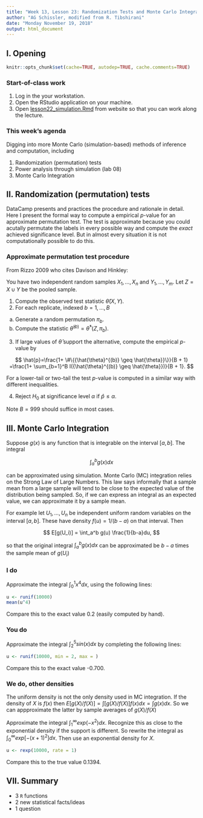 ```yaml
---
title: "Week 13, Lesson 23: Randomization Tests and Monte Carlo Integration"
author: "AG Schissler, modified from R. Tibshirani"
date: "Monday November 19, 2018"
output: html_document
---
```


## I. Opening 

```r
knitr::opts_chunk$set(cache=TRUE, autodep=TRUE, cache.comments=TRUE)
```

### Start-of-class work

1. Log in the your workstation.
2. Open the RStudio application on your machine.
3. Open [lesson22_simulation.Rmd](https://github.com/grizant/STAT445/blob/master/lesson22_simulation/lesson22_simulation.Rmd) from website so that you can work along the lecture.

### This week's agenda

Digging into more Monte Carlo (simulation-based) methods of inference and computation, including

1) Randomization (permutation) tests
2) Power analysis through simulation (lab 08)
3) Monte Carlo Integration

## II. Randomization (permutation) tests  

DataCamp presents and practices the procedure and rationale in detail. Here I present the formal way to compute a empirical *p*-value for an approximate permutation test. The test is approximate because you could acutally permutate the labels in every possible way and compute the *exact* achieved significance level. But in almost every situation it is not computationally possible to do this.

### Approximate permutation test procedure

From Rizzo 2009 who cites Davison and Hinkley:

You have two independent random samples $X_1,\ldots,X_n$ and $Y_1,\ldots,Y_m$. Let $Z=X\cup Y$ be the pooled sample.

1. Compute the observed test statistic $\hat{\theta}(X,Y)$.
2. For each replicate, indexed $b=1,\ldots,B$

(a) Generate a random permutation $\pi_b$.  
(b) Compute the statistic $\hat{\theta}^{(b)}=\hat{\theta}^{*}(Z,\pi_b)$.

3. If large values of $\hat{\theta}$ support the alternative, compute the empirical $p$-value by

$$
\hat{p}=\frac{1+ \#\{{\hat{\theta}^{(b)} \geq \hat{\theta}}\}}{B + 1} =\frac{1+ \sum_{b=1}^B I({\hat{\theta}^{(b)} \geq \hat{\theta}})}{B + 1}.
$$

For a lower-tail or two-tail the test $p$-value is computed in a similar way with different inequalities. 

4. Reject $H_0$ at significance level $\alpha$ if $\hat{p} \leq \alpha$.

Note $B=999$ should suffice in most cases.

## III. Monte Carlo Integration

Suppose $g(x)$ is any function that is integrable on the interval $[a,b]$. The integral

$$
\int_a^b g(x) dx
$$

can be approximated using simulation. Monte Carlo (MC) integration relies on the Strong Law of Large Numbers. This law says informally that a sample mean from a large sample will tend to be close to the expected value of the distribution being sampled. So, if we can express an integral as an expected value, we can approximate it by a sample mean.

For example let $U_1,\ldots, U_n$ be independent uniform random variables on the interval $[a,b]$. These have density $f(u)=1/(b-a)$ on that interval. Then

$$
E[g(U_i)] = \int_a^b g(u) \frac{1}{b-a}du,
$$

so that the original integral $\int_a^b g(x) dx$ can be approximated be $b-a$ times the sample mean of $g(U_i)$

### I do

Approximate the integral $\int_0^1 x^4 dx$, using the following lines:

```r
u <- runif(10000)
mean(u^4)
```

Compare this to the exact value 0.2 (easily computed by hand).

### You do

Approximate the integral $\int_2^5 sin(x) dx$ by completing the following lines:

```r
u <- runif(10000, min = 2, max = )

```

Compare this to the exact value -0.700.

### We do, other densities

The uniform density is not the only density used in MC integration. If the density of $X$ is $f(x)$ then $E[g(X)/f(X)]=\int [g(X)/f(X)]f(x)dx = \int g(x) dx$. So we can appproximate the latter by sample averages of $g(X)/f(X)$

Approximate the integral $\int_1^\infty exp(-x^2)dx$. Recognize this as close to the exponential density if the support is different. So rewrite the integral as $\int_0^\infty exp[-(x+1)^2]dx$. Then use an exponential density for $X$.

```r
u <- rexp(10000, rate = 1)

```

Compare this to the true value 0.1394.

## VII. Summary

- 3 `R` functions
- 2 new statistical facts/ideas
- 1 question
